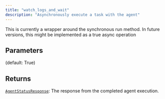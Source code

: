 ```yaml
---
title: "watch_logs_and_wait"
description: "Asynchronously execute a task with the agent"
---
```


This is currently a wrapper around the synchronous run method. In future versions, this might be implemented as a true async operation


## Parameters

<ParamField path="agent_id" type="str">

</ParamField>

<ParamField path="session_id" type="str">

</ParamField>

<ParamField path="max_steps" type="int">

</ParamField>

<ParamField path="log" type="bool">
   (default: True)
</ParamField>

## Returns

[`AgentStatusResponse`](../misc/agentstatusresponse): The response from the completed agent execution.
